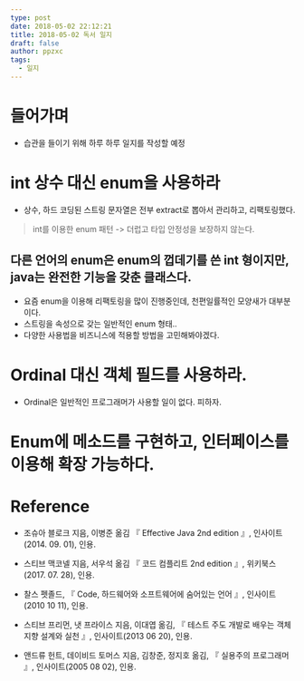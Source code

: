 ```yaml
---
type: post
date: 2018-05-02 22:12:21
title: 2018-05-02 독서 일지
draft: false
author: ppzxc
tags:
  - 일지
---
```


# 들어가며

- 습관을 들이기 위해 하루 하루 일지를 작성할 예정

# int 상수 대신 enum을 사용하라

- 상수, 하드 코딩된 스트링 문자열은 전부 extract로 뽑아서 관리하고, 리팩토링했다.

> int를 이용한 enum 패턴 -> 더럽고 타입 안정성을 보장하지 않는다.

## 다른 언어의 enum은 enum의 껍데기를 쓴 int 형이지만, java는 완전한 기능을 갖춘 클래스다.

- 요즘 enum을 이용해 리팩토링을 많이 진행중인데, 천편일률적인 모양새가 대부분이다.
- 스트링을 속성으로 갖는 일반적인 enum 형태..
- 다양한 사용법을 비즈니스에 적용할 방법을 고민해봐야겠다.

# Ordinal 대신 객체 필드를 사용하라.

- Ordinal은 일반적인 프로그래머가 사용할 일이 없다. 피하자.

# Enum에 메소드를 구현하고, 인터페이스를 이용해 확장 가능하다.

# Reference

- 조슈아 블로크 지음, 이병준 옮김 『 Effective Java 2nd edition 』, 인사이트(2014. 09. 01), 인용.
- 스티브 맥코넬 지음, 서우석 옮김 『 코드 컴플리트 2nd edition 』, 위키북스(2017. 07. 28), 인용.

- 찰스 펫졸드, 『 Code, 하드웨어와 소프트웨어에 숨어있는 언어 』, 인사이트(2010 10 11), 인용.
- 스티브 프리먼, 냇 프라이스 지음, 이대엽 옮김, 『 테스트 주도 개발로 배우는 객체 지향 설계와 실천 』, 인사이트(2013 06 20), 인용.
- 앤드류 헌트, 데이비드 토머스 지음, 김창준, 정지호 옮김, 『 실용주의 프로그래머 』, 인사이트(2005 08 02), 인용.
